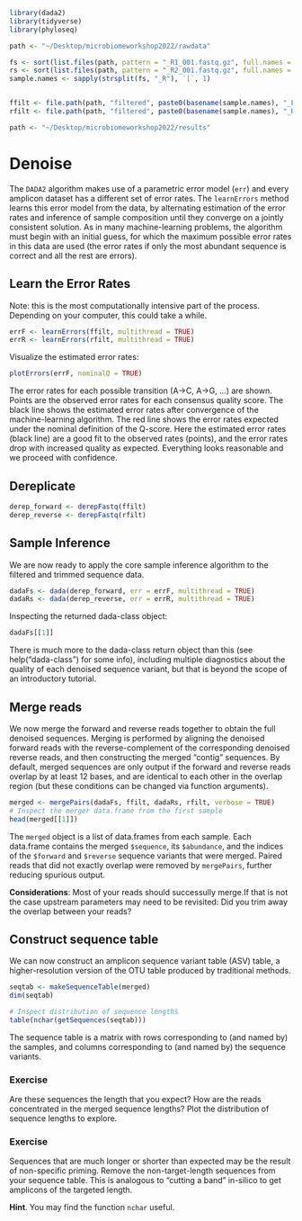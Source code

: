 ```r
library(dada2)
library(tidyverse)
library(phyloseq)

path <- "~/Desktop/microbiomeworkshop2022/rawdata"

fs <- sort(list.files(path, pattern = "_R1_001.fastq.gz", full.names = TRUE))
rs <- sort(list.files(path, pattern = "_R2_001.fastq.gz", full.names = TRUE))
sample.names <- sapply(strsplit(fs, "_R"), `[`, 1)


ffilt <- file.path(path, "filtered", paste0(basename(sample.names), "_F_filtered.fastq.gz"))
rfilt <- file.path(path, "filtered", paste0(basename(sample.names), "_R_filtered.fastq.gz"))

path <- "~/Desktop/microbiomeworkshop2022/results"
```

# Denoise

The `DADA2` algorithm makes use of a parametric error model (`err`) and every amplicon dataset has a different set of error rates. The `learnErrors` method learns this error model from the data, by alternating estimation of the error rates and inference of sample composition until they converge on a jointly consistent solution. As in many machine-learning problems, the algorithm must begin with an initial guess, for which the maximum possible error rates in this data are used (the error rates if only the most abundant sequence is correct and all the rest are errors).

## Learn the Error Rates

Note: this is the most computationally intensive part of the process. Depending on your computer, this could take a while.

```r
errF <- learnErrors(ffilt, multithread = TRUE)
errR <- learnErrors(rfilt, multithread = TRUE)
```

Visualize the estimated error rates:

```r
plotErrors(errF, nominalQ = TRUE)
```

The error rates for each possible transition (A→C, A→G, …) are shown. Points are the observed error rates for each consensus quality score. The black line shows the estimated error rates after convergence of the machine-learning algorithm. The red line shows the error rates expected under the nominal definition of the Q-score. Here the estimated error rates (black line) are a good fit to the observed rates (points), and the error rates drop with increased quality as expected. Everything looks reasonable and we proceed with confidence.

## Dereplicate

```r
derep_forward <- derepFastq(ffilt)
derep_reverse <- derepFastq(rfilt)
```

## Sample Inference

We are now ready to apply the core sample inference algorithm to the filtered and trimmed sequence data.

```r
dadaFs <- dada(derep_forward, err = errF, multithread = TRUE)
dadaRs <- dada(derep_reverse, err = errR, multithread = TRUE)
```

Inspecting the returned dada-class object:

```r
dadaFs[[1]]
```

There is much more to the dada-class return object than this (see help("dada-class") for some info), including multiple diagnostics about the quality of each denoised sequence variant, but that is beyond the scope of an introductory tutorial.

## Merge reads

We now merge the forward and reverse reads together to obtain the full denoised sequences. Merging is performed by aligning the denoised forward reads with the reverse-complement of the corresponding denoised reverse reads, and then constructing the merged “contig” sequences. By default, merged sequences are only output if the forward and reverse reads overlap by at least 12 bases, and are identical to each other in the overlap region (but these conditions can be changed via function arguments).

```r
merged <- mergePairs(dadaFs, ffilt, dadaRs, rfilt, verbose = TRUE)
# Inspect the merger data.frame from the first sample
head(merged[[1]])
```

The `merged` object is a list of data.frames from each sample. Each data.frame contains the merged `$sequence`, its `$abundance`, and the indices of the `$forward` and `$reverse` sequence variants that were merged. Paired reads that did not exactly overlap were removed by `mergePairs`, further reducing spurious output.

**Considerations**: Most of your reads should successully merge.If that is not the case upstream parameters may need to be revisited: Did you trim away the overlap between your reads?

## Construct sequence table

We can now construct an amplicon sequence variant table (ASV) table, a higher-resolution version of the OTU table produced by traditional methods.

```r
seqtab <- makeSequenceTable(merged)
dim(seqtab)

# Inspect distribution of sequence lengths
table(nchar(getSequences(seqtab)))
```

The sequence table is a matrix with rows corresponding to (and named by) the samples, and columns corresponding to (and named by) the sequence variants.

### Exercise

Are these sequences the length that you expect? How are the reads concentrated in the merged sequence lengths? Plot the distribution of sequence lengths to explore.

### Exercise

Sequences that are much longer or shorter than expected may be the result of non-specific priming. Remove the non-target-length sequences from your sequence table. This is analogous to “cutting a band” in-silico to get amplicons of the targeted length.

**Hint**. You may find the function `nchar` useful.


